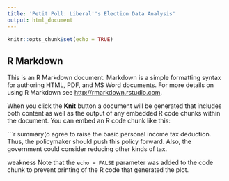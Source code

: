 ```yaml
---
title: 'Petit Poll: Liberal''s Election Data Analysis'
output: html_document
---
```


```r
knitr::opts_chunk$set(echo = TRUE)
```

## R Markdown

This is an R Markdown document. Markdown is a simple formatting syntax for authoring HTML, PDF, and MS Word documents. For more details on using R Markdown see <http://rmarkdown.rstudio.com>.

When you click the **Knit** button a document will be generated that includes both content as well as the output of any embedded R code chunks within the document. You can embed an R code chunk like this:

```r
summary(o agree to raise the basic personal income tax deduction. Thus, the policymaker should push this policy forward. Also, the government could consider reducing other kinds of tax.

weakness
Note that the `echo = FALSE` parameter was added to the code chunk to prevent printing of the R code that generated the plot.
